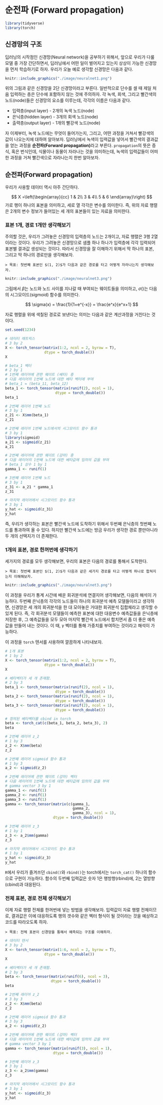 # 순전파 (Forward propagation) {#forward}

```r
library(tidyverse)
library(torch)
```

## 신경망의 구조

딥러닝의 시작점인 신경망(Neural network)을 공부하기 위해서, 앞으로 우리가 다룰 모델 중 가장 간단하면서, 딥러닝에서 어떤 일이 벌어지고 있는지 상상이 가능한 신경망을 먼저 학습하기로 하자. 우리가 오늘 예로 생각할 신경망은 다음과 같다. 

```r
knitr::include_graphics("./image/neuralnet1.png")
```

위의 그림과 같은 신경망을 2단 신경망이라고 부른다. 일반적으로 단수를 셀 때 제일 처음 입력하는 층은 단수에 포함하지 않는 것에 주의하자. 각 녹색, 회색, 그리고 빨간색의 노드(node)들은 신경망의 요소를 이루는데, 각각의 이름은 다음과 같다.

* 입력층(input layer) - 2개의 녹색 노드(node)
* 은닉층(hidden layer) - 3개의 회색 노드(node)
* 출력층(output layer) - 1개의 빨강색 노드(node)

자 이제부터, 녹색 노드에는 무엇이 들어가는지, 그리고, 어떤 과정을 거쳐서 빨강색의 값이 나오는지에 대하여 알아보자. 딥러닝에서 녹색이 입력값을 넣어서 빨간색의 결과값을 얻는 과정을 **순전파(Forward propagation)**라고 부른다. `propagation`의 뜻은 증식, 혹은 번식인데, 식물이나 동물이 자라나는 것을 의미하는데, 녹색의 입력값들이 어떠한 과정을 거쳐 빨간색으로 자라나는지 한번 알아보자.

## 순전파(Forward propagation)

우리가 사용할 데이터 역시 아주 간단하다.

$$
X =\left(\begin{array}{cc}
1 & 2\\
3 & 4\\
5 & 6
\end{array}\right)
$$
가로 행이 하나의 표본을 의미하고, 세로 열 각각은 변수를 의미한다. 즉, 위의 자료 행렬은 2개의 변수 정보가 들어있는 세 개의 표본들이 있는 자료을 의미한다.

### 표본 1개, 경로 1개만 생각해보기

주의할 것은, 우리가 그려놓은 신경망의 입력층의 노드는 2개이고, 자료 행렬은 3행 2열이라는 것이다. 우리가 그려놓은 신경망으로 샘플 하나 하나가 입력층에 각각 입력되어 표본별 결과값 생성되는 것이다. 따라서 신경망을 잘 이해하기 위해서 딱 하나의 표본, 그리고 딱 하나의 경로만을 생각해보자.

    > 목표: 첫번째 표본인 $(1, 2)$가 다음과 같은 경로를 타고 어떻게 자라나는지 생각해보자. 

```r
knitr::include_graphics("./image/neuralnet3.png")
```

그림에서 $\beta$는 노드와 노드 사이를 지나갈 때 부여되는 웨이트들을 의미하고, $\sigma()$는 다음의 시그모이드(sigmoid) 함수를 의미한다.

$$
\sigma(x) = \frac{1}{1+e^{-x}} = \frac{e^x}{e^x+1}
$$

자료 행렬을 위에 색칠된 경로로 보낸다는 의미는 다음과 같은 계산과정을 거친다는 것이다.

```r
set.seed(1234)

# 데이터 매트릭스 
# 3 by 2
X <- torch_tensor(matrix(1:2, ncol = 2, byrow = T),
                  dtype = torch_double())
X

# beta_1 벡터 
# 2 by 1
# 1번째 레이어에 관한 웨이트 (베타) 중 
# 다음 레이어의 1번째 노드에 대한 베타 벡터에 부여
# beta_1 = (beta_11, beta_12)
beta_1 <- torch_tensor(matrix(runif(2), ncol = 1),
                       dtype = torch_double()) 
beta_1

# 2번째 레이어 1번째 노드
# 3 by 1
z_21 <- X$mm(beta_1)
z_21

# 2번째 레이어 1번째 노드에서의 시그모이드 함수 통과
# 3 by 1
library(sigmoid)
a_21 <- sigmoid(z_21)
a_21

# 2번째 레이어에 관한 웨이트 (감마) 중 
# 다음 레이어의 1번째 노드에 대한 베타값에 임의의 값을 부여
# beta_1 상수 1 by 1
gamma_1 <- runif(1)

# 3번째 레이어 1번째 노드
# 3 by 1
z_31 <- a_21 * gamma_1
z_31

# 마지막 레이어에서 시그모이드 함수 통과
# 3 by 1
y_hat <- sigmoid(z_31)
y_hat
```

즉, 우리가 생각하는 표본은 빨간색 노드에 도착하기 위해서 두번째 은닉층의 첫번째 노드를 통과하여 올 수 있다. 하지만 빨간색 노드에는 방금 우리가 생각한 경로 뿐만아니라 두 개의 선택지가 더 존재한다.

### 1개의 표본, 경로 한꺼번에 생각하기

세가지의 경로를 모두 생각해보면, 우리의 표본은 다음의 경로를 통해서 도착한다.

    > 목표: 첫번째 표본인 $(1, 2)$가 다음과 같은 세가지 경로를 타고 어떻게 하나로 합쳐지는지 이해해보자. 


```r
knitr::include_graphics("./image/neuralnet3.png")
```

이 과정을 우리가 통계 시간에 배운 회귀분석에 연결지어 생각해보면, 다음의 해석이 가능하다. 두번째 은닉층의 각각의 노드들이 하나의 회귀분석 예측 모델들이라고 생각하면, 신경망은 세 개의 회귀분석을 한 대 모아놓은 거대한 회귀분석 집합체라고 생각할 수 있게 된다. 즉, 각 회귀분석 모델들이 예측한 표본에 대한 대응변수 예측값들을 은닉층에 저장한 후, 그 예측값들을 모두 모아 마지막 빨간색 노드에서 합치면서 좀 더 좋은 예측값을 만들어 내는 것이다. 이 때, $\gamma$ 벡터를 통해 가중치를 부여하는 것이라고 해석이 가능하다. 

이 과정을 `torch` 텐서를 사용하여 깔끔하게 나타내보자.

```r
# 1개 표본 
# 1 by 2
X <- torch_tensor(matrix(1:2, ncol = 2, byrow = T),
                  dtype = torch_double()) 
X

# 베타벡터가 세 개 존재함.
# 2 by 3
beta_1 <- torch_tensor(matrix(runif(2), ncol = 1),
                       dtype = torch_double())
beta_2 <- torch_tensor(matrix(runif(2), ncol = 1),
                       dtype = torch_double()) 
beta_3 <- torch_tensor(matrix(runif(2), ncol = 1),
                       dtype = torch_double()) 

# 정의된 베타벡터를 cbind in torch
beta <- torch_cat(c(beta_1, beta_2, beta_3), 2)
beta

# 2번째 레이어 z_2
# 1 by 3
z_2 <- X$mm(beta)
z_2

# 2번째 레이어 sigmoid 함수 통과
# 1 by 3
a_2 <- sigmoid(z_2)

# 2번째 레이어에 관한 웨이트 (감마) 벡터 
# 다음 레이어의 1번째 노드에 대한 베타값에 임의의 값을 부여
# gamma vector 3 by 1
gamma_1 <- runif(1)
gamma_2 <- runif(1)
gamma_3 <- runif(1)
gamma <- torch_tensor(matrix(c(gamma_1,
                               gamma_2, 
                               gamma_3), ncol = 1),
                      dtype = torch_double())

# 3번째 레이어 z_3
# 1 by 1
z_3 <- a_2$mm(gamma)
z_3

# 마지막 레이어에서 시그모이드 함수 통과
# 1 by 1
y_hat <- sigmoid(z_3)
y_hat
```

`R`에서 우리가 즐겨쓰던 `cbind()`와 `rbind()`는 torch에서는 `torch_cat()` 하나의 함수으로 구현이 가능하다. 함수의 두번째 입력값은 숫자 1은 행방향(rbind)에, 2는 열방향(cbind)과 대응된다.

### 전체 표본, 경로 전체 생각해보기

이제 자료 행렬 전체를 한꺼번에 넣는 방법을 생각해보자. 입력값이 자료 행렬 전체이므로, 결과값은 이에 대응하도록 행의 갯수와 같은 벡터 형식이 될 것이라는 것을 예상하고 코드를 따라오도록 하자.

    > 목표: 전체 표본이 신경망을 통해서 예측되는 구조를 이해하자. 


```r
# 데이터 텐서 
# 3 by 2
X <- torch_tensor(matrix(1:6, ncol = 2, byrow = T),
                  dtype = torch_double()) 
X

# 베타벡터가 세 개 존재함.
# 2 by 3
beta <- torch_tensor(matrix(runif(6), ncol = 3),
                     dtype = torch_double())
beta

# 2번째 레이어 z_2
# 3 by 3
z_2 <- X$mm(beta)
z_2

# 2번째 레이어 sigmoid 함수 통과
# 3 by 3
a_2 <- sigmoid(z_2)

# 2번째 레이어에 관한 웨이트 (감마) 벡터 
# 다음 레이어의 1번째 노드에 대한 베타값에 임의의 값을 부여
# gamma vector 3 by 1
gamma <- torch_tensor(matrix(runif(3), ncol = 1),
                      dtype = torch_double())

# 3번째 레이어 z_3
# 3 by 1
z_3 <- a_2$mm(gamma)
z_3

# 마지막 레이어에서 시그모이드 함수 통과
# 3 by 1
y_hat <- sigmoid(z_3)
y_hat
```
